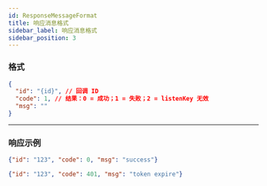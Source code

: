 ```yaml
---
id: ResponseMessageFormat
title: 响应消息格式
sidebar_label: 响应消息格式
sidebar_position: 3
---
```


### 格式

```json title="格式"
{
  "id": "{id}", // 回调 ID
  "code": 1, // 结果：0 = 成功；1 = 失败；2 = listenKey 无效
  "msg": ""
}
```

---

### 响应示例

```json title="成功"
{"id": "123", "code": 0, "msg": "success"}
```

```json title="令牌无效"
{"id": "123", "code": 401, "msg": "token expire"}
```